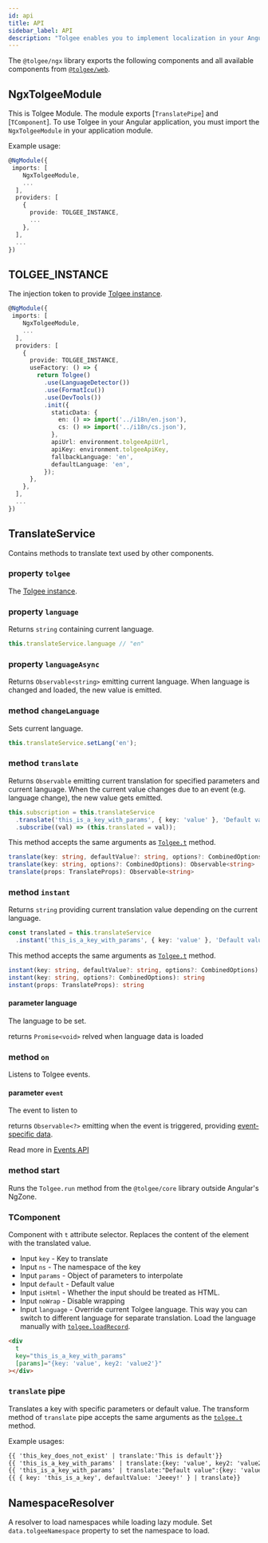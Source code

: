 ```yaml
---
id: api
title: API
sidebar_label: API
description: "Tolgee enables you to implement localization in your Angular application with ease. You can integrate Tolgee in your Angular application using Tolgee's integration library for Angular. Learn about NgxTolgeeModule, TranslateService, T-component, and other APIs."
---
```


The `@tolgee/ngx` library exports the following components and all available components from [`@tolgee/web`](/api/web_package/about.mdx).

## NgxTolgeeModule

This is Tolgee Module. The module exports [`TranslatePipe`] and [`TComponent`]. To use Tolgee in your Angular application, you must import the `NgxTolgeeModule` in your application module.

Example usage:

```ts
@NgModule({
 imports: [
    NgxTolgeeModule,
    ...
  ],
  providers: [
    {
      provide: TOLGEE_INSTANCE,
      ...
    },
  ],
  ...
})
```

## TOLGEE_INSTANCE

The injection token to provide [Tolgee instance](/api/core_package/tolgee.mdx).

```ts
@NgModule({
 imports: [
    NgxTolgeeModule,
    ...
  ],
  providers: [
    {
      provide: TOLGEE_INSTANCE,
      useFactory: () => {
        return Tolgee()
          .use(LanguageDetector())
          .use(FormatIcu())
          .use(DevTools())
          .init({
            staticData: {
              en: () => import('../i18n/en.json'),
              cs: () => import('../i18n/cs.json'),
            },
            apiUrl: environment.tolgeeApiUrl,
            apiKey: environment.tolgeeApiKey,
            fallbackLanguage: 'en',
            defaultLanguage: 'en',
          });
      },
    },
  ],
  ...
})
```

## TranslateService

Contains methods to translate text used by other components.

### property `tolgee`

The [Tolgee instance](/api/core_package/tolgee.mdx).

### property `language`

Returns `string` containing current language.

```ts
this.translateService.language // "en"
```

### property `languageAsync`

Returns `Observable<string>` emitting current language. When language is changed and loaded, the new value is emitted.

### method `changeLanguage`

Sets current language.

```ts
this.translateService.setLang('en');
```

### method `translate`

Returns `Observable` emitting current translation for specified parameters and current language. When the current value changes due to an event (e.g. language change), the new value gets emitted.

```ts
this.subscription = this.translateService
  .translate('this_is_a_key_with_params', { key: 'value' }, 'Default value')
  .subscribe((val) => (this.translated = val));
```

This method accepts the same arguments as [`Tolgee.t`](/api/core_package/tolgee.mdx#t) method.

```ts
translate(key: string, defaultValue?: string, options?: CombinedOptions): Observable<string>
translate(key: string, options?: CombinedOptions): Observable<string>
translate(props: TranslateProps): Observable<string>
```

### method `instant`

Returns `string` providing current translation value depending on the current language.

```ts
const translated = this.translateService
  .instant('this_is_a_key_with_params', { key: 'value' }, 'Default value')
```

This method accepts the same arguments as [`Tolgee.t`](/api/core_package/tolgee.mdx#t) method.

```ts
instant(key: string, defaultValue?: string, options?: CombinedOptions): string
instant(key: string, options?: CombinedOptions): string
instant(props: TranslateProps): string
```

#### parameter language

The language to be set.

returns `Promise<void>` relved when language data is loaded

### method `on`

Listens to Tolgee events.

#### parameter `event`

The event to listen to

returns `Observable<?>` emitting when the event is triggered, providing [event-specific data](/api/core_package/events.mdx).

Read more in [Events API](/api/core_package/events.mdx)

### method start

Runs the `Tolgee.run` method from the `@tolgee/core` library outside Angular's NgZone.

### TComponent

Component with `t` attribute selector. Replaces the content of the element with the translated value.

- Input `key` - Key to translate
- Input `ns` - The namespace of the key
- Input `params` - Object of parameters to interpolate
- Input `default` - Default value
- Input `isHtml` - Whether the input should be treated as HTML.
- Input `noWrap` - Disable wrapping
- Input `language` - Override current Tolgee language. This way you can switch to different language for separate translation. Load the language manually with [`tolgee.loadRecord`](/api/core_package/tolgee.mdx#loadrecord).

```html
<div
  t
  key="this_is_a_key_with_params"
  [params]="{key: 'value', key2: 'value2'}"
></div>
```

### `translate` pipe

Translates a key with specific parameters or default value. The transform method of `translate` pipe accepts the same arguments as the [`tolgee.t`](/api/core_package/tolgee.mdx#t) method.

Example usages:

```html
{{ 'this_key_does_not_exist' | translate:'This is default'}}
{{ 'this_is_a_key_with_params' | translate:{key: 'value', key2: 'value2'} }}
{{ 'this_is_a_key_with_params' | translate:"Default value":{key: 'value', key2: 'value2'} }}
{{ { key: 'this_is_a_key', defaultValue: 'Jeeey!' } | translate}}
```

## NamespaceResolver

A resolver to load namespaces while loading lazy module. Set `data.tolgeeNamespace` property to set the namespace to load.
